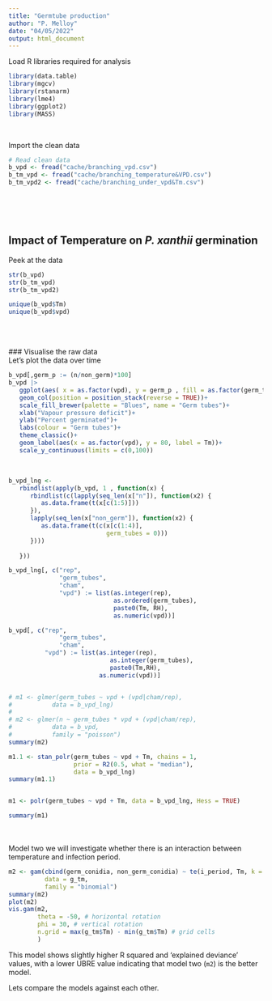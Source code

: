 ```yaml
---
title: "Germtube production"
author: "P. Melloy"
date: "04/05/2022"
output: html_document
---
```



Load R libraries required for analysis

```r
library(data.table)
library(mgcv)
library(rstanarm)
library(lme4)
library(ggplot2)
library(MASS)

```
<br>  

Import the clean data

```r
# Read clean data
b_vpd <- fread("cache/branching_vpd.csv")
b_tm_vpd <- fread("cache/branching_temperature&VPD.csv")
b_tm_vpd2 <- fread("cache/branching_under_vpd&Tm.csv")

```

<br>  
<br>  

## Impact of Temperature on *P. xanthii* germination  
Peek at the data

```r
str(b_vpd)
str(b_tm_vpd)
str(b_tm_vpd2)

unique(b_vpd$Tm)
unique(b_vpd$vpd)



```
<br>  
### Visualise the raw data  
Let's plot the data over time  

```r
b_vpd[,germ_p := (n/non_germ)*100] 
b_vpd |>
   ggplot(aes( x = as.factor(vpd), y = germ_p , fill = as.factor(germ_tubes))) + 
   geom_col(position = position_stack(reverse = TRUE))+
   scale_fill_brewer(palette = "Blues", name = "Germ tubes")+
   xlab("Vapour pressure deficit")+
   ylab("Percent germinated")+
   labs(colour = "Germ tubes")+
   theme_classic()+
   geom_label(aes(x = as.factor(vpd), y = 80, label = Tm))+
   scale_y_continuous(limits = c(0,100))
```
<br>  


```r
b_vpd_lng <-
   rbindlist(apply(b_vpd, 1 , function(x) {
      rbindlist(c(lapply(seq_len(x["n"]), function(x2) {
         as.data.frame(t(x[c(1:5)]))
      }),
      lapply(seq_len(x["non_germ"]), function(x2) {
         as.data.frame(t(c(x[c(1:4)],
                           germ_tubes = 0)))
      })))
      
   }))

b_vpd_lng[, c("rep",
              "germ_tubes",
              "cham",
              "vpd") := list(as.integer(rep),
                             as.ordered(germ_tubes),
                             paste0(Tm, RH),
                             as.numeric(vpd))]

b_vpd[, c("rep", 
              "germ_tubes", 
              "cham",
          "vpd") := list(as.integer(rep),
                            as.integer(germ_tubes),
                            paste0(Tm,RH),
                         as.numeric(vpd))]


# m1 <- glmer(germ_tubes ~ vpd + (vpd|cham/rep), 
#           data = b_vpd_lng)
# 
# m2 <- glmer(n ~ germ_tubes * vpd + (vpd|cham/rep), 
#           data = b_vpd,
#           family = "poisson")
summary(m2)

```

```r
m1.1 <- stan_polr(germ_tubes ~ vpd + Tm, chains = 1,
                  prior = R2(0.5, what = "median"), 
                  data = b_vpd_lng)
summary(m1.1)


m1 <- polr(germ_tubes ~ vpd + Tm, data = b_vpd_lng, Hess = TRUE)

summary(m1)

```


<br>  
Model two we will investigate whether there is an interaction between temperature 
and infection period.  

```r
m2 <- gam(cbind(germ_conidia, non_germ_conidia) ~ te(i_period, Tm, k = 4),
          data = g_tm,
          family = "binomial")
summary(m2)
plot(m2)
vis.gam(m2, 
        theta = -50, # horizontal rotation
        phi = 30, # vertical rotation
        n.grid = max(g_tm$Tm) - min(g_tm$Tm) # grid cells
        )
```
This model shows slightly higher R squared and 'explained deviance' values, with 
a lower UBRE  value indicating that model two (`m2`) is the better model.  

Lets compare the models against each other.
